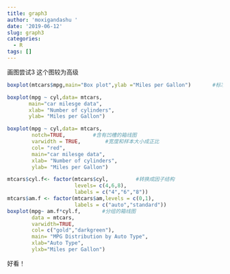 ```yaml
---
title: graph3
author: 'moxigandashu '
date: '2019-06-12'
slug: graph3
categories:
  - R
tags: []
---
```

画图尝试3
这个图较为高级
```r
boxplot(mtcars$mpg,main="Box plot",ylab ="Miles per Gallon")       #标准箱线图

boxplot(mpg ~ cyl,data= mtcars,
       main="car milesge data",
       xlab= "Number of cylinders",
       ylab= "Miles per Gallon")

boxplot(mpg ~ cyl,data= mtcars,
        notch=TRUE,         #含有凹槽的箱线图
        varwidth = TRUE,        #宽度和样本大小成正比
        col= "red",
        main="car milesge data",
        xlab= "Number of cylinders",
        ylab= "Miles per Gallon")

mtcars$cyl.f<- factor(mtcars$cyl,         #转换成因子结构
                      levels= c(4,6,8),
                      labels = c("4","6","8"))
mtcars$am.f <- factor(mtcars$am,levels = c(0,1),
                      labels = c("auto","standard"))
boxplot(mpg~ am.f*cyl.f,       #分组的箱线图
        data = mtcars,
        varwidth=TRUE,
        col= c("gold","darkgreen"),
        main= "MPG Distribution by Auto Type",
        xlab="Auto Type",
        ylxb="Miles per Gallon")

```
好看！

